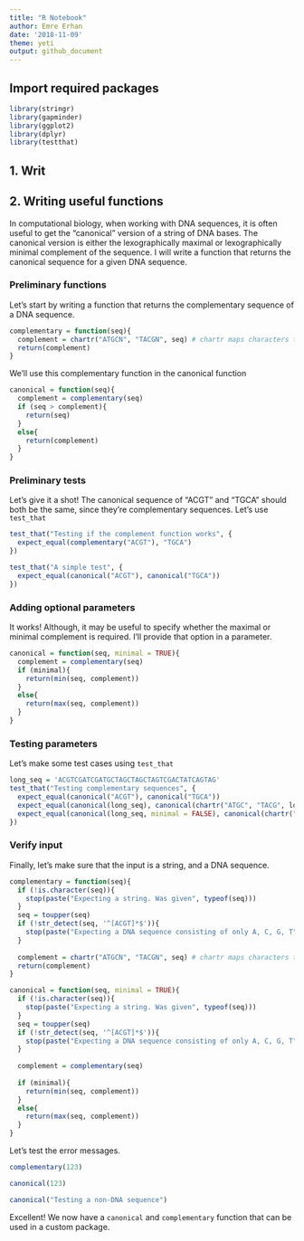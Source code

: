 ```yaml
---
title: "R Notebook"
author: Emre Erhan
date: '2018-11-09'
theme: yeti
output: github_document
---
```


## Import required packages

```r
library(stringr)
library(gapminder)
library(ggplot2)
library(dplyr)
library(testthat)
```

## 1. Writ


## 2. Writing useful functions

In computational biology, when working with DNA sequences, it is often useful to get the "canonical" version of a string of DNA bases. The canonical version is either the lexographically maximal or lexographically minimal complement of the sequence. I will write a function that returns the canonical sequence for a given DNA sequence.

### Preliminary functions

Let's start by writing a function that returns the complementary sequence of a DNA sequence.

```r
complementary = function(seq){
  complement = chartr("ATGCN", "TACGN", seq) # chartr maps characters to characters. We use this to determine the complementary basepairs
  return(complement)
}
```

We'll use this complementary function in the canonical function

```r
canonical = function(seq){
  complement = complementary(seq)
  if (seq > complement){
    return(seq)
  }
  else{
    return(complement)
  }
}
```

### Preliminary tests

Let's give it a shot! The canonical sequence of "ACGT" and "TGCA" should both be the same, since they're complementary sequences. Let's use `test_that`

```r

test_that("Testing if the complement function works", {
  expect_equal(complementary("ACGT"), "TGCA")
})

test_that("A simple test", {
  expect_equal(canonical("ACGT"), canonical("TGCA"))
})
```

### Adding optional parameters

It works! Although, it may be useful to specify whether the maximal or minimal complement is required. I'll provide that option in a parameter.

```r
canonical = function(seq, minimal = TRUE){
  complement = complementary(seq)
  if (minimal){
    return(min(seq, complement))
  }
  else{
    return(max(seq, complement))
  }
}
```

### Testing parameters

Let's make some test cases using `test_that`

```r
long_seq = 'ACGTCGATCGATGCTAGCTAGCTAGTCGACTATCAGTAG'
test_that("Testing complementary sequences", {
  expect_equal(canonical("ACGT"), canonical("TGCA"))
  expect_equal(canonical(long_seq), canonical(chartr("ATGC", "TACG", long_seq)))
  expect_equal(canonical(long_seq, minimal = FALSE), canonical(chartr("ATGC", "TACG", long_seq), minimal = FALSE))
})
```

### Verify input

Finally, let's make sure that the input is a string, and a DNA sequence.

```r
complementary = function(seq){
  if (!is.character(seq)){
    stop(paste("Expecting a string. Was given", typeof(seq)))
  }
  seq = toupper(seq)
  if (!str_detect(seq, '^[ACGT]*$')){
    stop(paste("Expecting a DNA sequence consisting of only A, C, G, T"))
  }
  
  complement = chartr("ATGCN", "TACGN", seq) # chartr maps characters to characters. We use this to determine the complementary basepairs
  return(complement)
}
```

```r
canonical = function(seq, minimal = TRUE){
  if (!is.character(seq)){
    stop(paste("Expecting a string. Was given", typeof(seq)))
  }
  seq = toupper(seq)
  if (!str_detect(seq, '^[ACGT]*$')){
    stop(paste("Expecting a DNA sequence consisting of only A, C, G, T"))
  }
  
  complement = complementary(seq)
  
  if (minimal){
    return(min(seq, complement))
  }
  else{
    return(max(seq, complement))
  }
}
```

Let's test the error messages.

```r
complementary(123)
```

```r
canonical(123)
```

```r
canonical("Testing a non-DNA sequence")
```

Excellent! We now have a `canonical` and `complementary` function that can be used in a custom package.

